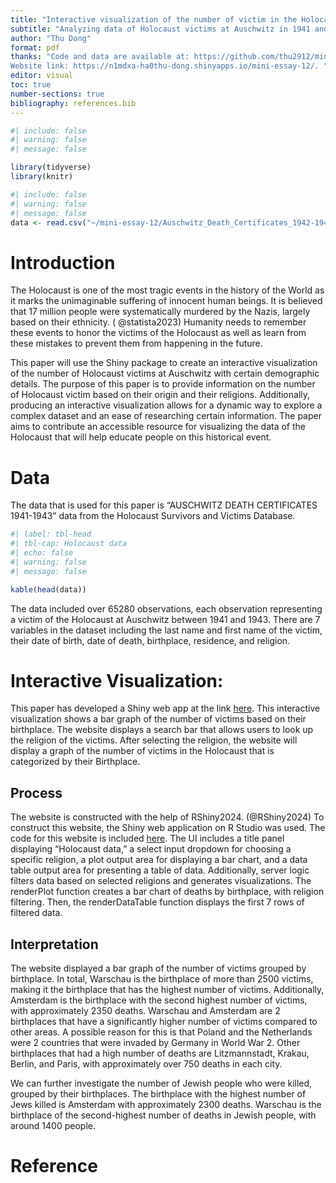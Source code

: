 ```yaml
---
title: "Interactive visualization of the number of victim in the Holocaust"
subtitle: "Analyzing data of Holocaust victims at Auschwitz in 1941 and 1943"
author: "Thu Dong"
format: pdf
thanks: "Code and data are available at: https://github.com/thu2912/mini-essay-12.git. 
Website link: https://n1mdxa-ha0thu-dong.shinyapps.io/mini-essay-12/. "
editor: visual
toc: true
number-sections: true
bibliography: references.bib
---
```


```r
#| include: false
#| warning: false
#| message: false

library(tidyverse)
library(knitr)

```

```r
#| include: false
#| warning: false
#| message: false
data <- read.csv("~/mini-essay-12/Auschwitz_Death_Certificates_1942-1943 - Auschwitz.csv")
```

# Introduction 

The Holocaust is one of the most tragic events in the history of the World as it marks the unimaginable suffering of innocent human beings. It is believed that 17 million people were systematically murdered by the Nazis, largely based on their ethnicity. ( @statista2023) Humanity needs to remember these events to honor the victims of the Holocaust as well as learn from these mistakes to prevent them from happening in the future.

This paper will use the Shiny package to create an interactive visualization of the number of Holocaust victims at Auschwitz with certain demographic details. The purpose of this paper is to provide information on the number of Holocaust victim based on their origin and their religions. Additionally, producing an interactive visualization allows for a dynamic way to explore a complex dataset and an ease of researching certain information. The paper aims to contribute an accessible resource for visualizing the data of the Holocaust that will help educate people on this historical event.

# Data

The data that is used for this paper is "AUSCHWITZ DEATH CERTIFICATES 1941-1943 " data from the Holocaust Survivors and Victims Database.

```r
#| label: tbl-head
#| tbl-cap: Holocaust data
#| echo: false
#| warning: false
#| message: false

kable(head(data))

```

The data included over 65280 observations, each observation representing a victim of the Holocaust at Auschwitz between 1941 and 1943. There are 7 variables in the dataset including the last name and first name of the victim, their date of birth, date of death, birthplace, residence, and religion.

# Interactive Visualization: 

This paper has developed a Shiny web app at the link [here](https://n1mdxa-ha0thu-dong.shinyapps.io/mini-essay-12/). This interactive visualization shows a bar graph of the number of victims based on their birthplace. The website displays a search bar that allows users to look up the religion of the victims. After selecting the religion, the website will display a graph of the number of victims in the Holocaust that is categorized by their Birthplace.

## Process

The website is constructed with the help of RShiny2024. (@RShiny2024) To construct this website, the Shiny web application on R Studio was used. The code for this website is included [here](https://github.com/thu2912/mini-essay-12.git). The UI includes a title panel displaying "Holocaust data," a select input dropdown for choosing a specific religion, a plot output area for displaying a bar chart, and a data table output area for presenting a table of data. Additionally, server logic filters data based on selected religions and generates visualizations. The renderPlot function creates a bar chart of deaths by birthplace, with religion filtering. Then, the renderDataTable function displays the first 7 rows of filtered data.

## Interpretation

The website displayed a bar graph of the number of victims grouped by birthplace. In total, Warschau is the birthplace of more than 2500 victims, making it the birthplace that has the highest number of victims. Additionally, Amsterdam is the birthplace with the second highest number of victims, with approximately 2350 deaths. Warschau and Amsterdam are 2 birthplaces that have a significantly higher number of victims compared to other areas. A possible reason for this is that Poland and the Netherlands were 2 countries that were invaded by Germany in World War 2. Other birthplaces that had a high number of deaths are Litzmannstadt, Krakau, Berlin, and Paris, with approximately over 750 deaths in each city.

We can further investigate the number of Jewish people who were killed, grouped by their birthplaces. The birthplace with the highest number of Jews killed is Amsterdam with approximately 2300 deaths. Warschau is the birthplace of the second-highest number of deaths in Jewish people, with around 1400 people.

\newpage

# Reference
